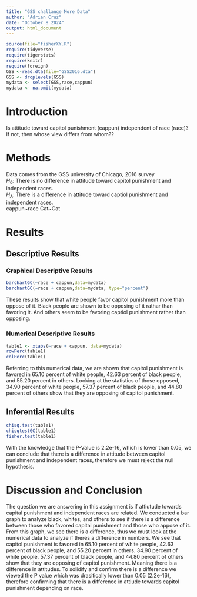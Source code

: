 ```yaml
---
title: "GSS challange More Data"
author: "Adrian Cruz"
date: "October 8 2024"
output: html_document
---
```


```r
source(file="fisherXY.R")
require(tidyverse)
require(tigerstats)
require(knitr)
require(foreign)
GSS <-read.dta(file="GSS2016.dta")
GSS <- droplevels(GSS)
mydata <- select(GSS,race,cappun)
mydata <- na.omit(mydata)
```

# Introduction

<!--In this section you explain what you are trying to show.  Where did the data come from?  What is the research or other question you are trying to answer?.  If you skimp in this section expect to be marked down in your grade. Paint a picture of the project a couple of paragraphs is expected!-->

Is attitude toward capitol punishment (cappun) independent of race (race)?
If not, then whose view differs from whom??

# Methods

<!--Decide on your methods:  use "variable analysis" or other appropriate descriptors.  Make sure to choose at least one graphical method and at least one numerical method. Discuss what data manipulations may be needed for example subsetting or other binning procedures and what sort of graphical displays and inferential tools will be used!-->

Data comes from the GSS university of Chicago, 2016 survey  
$H_0$: There is no difference in attitude toward capitol punishment and independent races.  
$H_A$: There is a difference in attitude toward captiol punishment and independent races.   
cappun~race  Cat~Cat

# Results

<!--Divide this section into two sub-sections:  One for your descriptive  results and one for your inferential results.!-->

## Descriptive Results

### Graphical Descriptive Results

<!--Graphical results here.  Make sure to show your code.  Provide appropriate labels for axes, giving units if possible, and provide a good title for the graph, too.  Use the graphical results to describe the patterns if any that exist in the data as focused toward the research question. Bottom line is to explain the features of the graph that are relevant to conforming or departing to what is expected by your null hypothesis !-->

```r
barchartGC(~race + cappun,data=mydata)
barchartGC(~race + cappun,data=mydata, type="percent")

```

These results show that white people favor capitol punishment more than oppose of it. Black people are shown to be opposing of it rathar than favoring it. And others seem to be favoring captiol punishment rather than opposing.



### Numerical Descriptive Results

<!--Numerical results go here. Use the numerical results to describe the patterns if any that exist in the data as focused toward the research question!-->

```r
table1 <- xtabs(~race + cappun, data=mydata)
rowPerc(table1)
colPerc(table1)
```

Referring to this numerical data, we are shown that capitol punishment is favored in 65.10 percent of white people, 42.63 percent of black people, and 55.20 percent in others. Looking at the statistics of those opposed, 34.90 percent of white people, 57.37 percent of black people, and 44.80 percent of others show that they are opposing of capitol punishment. 




## Inferential Results

<!--State hypothesis clearly.  Make sure your discussion of the inferential test covers all the aspects that the test output produces, such as test statistic, p-value etc.  Make a decision about the null hypothesis, explain the assumptions on which the selected test/procedure was based, and why the chosen procedure satisfys the assumptions and is appropriate to answer the research question!-->

```r
chisq.test(table1)
chisqtestGC(table1)
fisher.test(table1)
```

With the knowledge that the P-Value is 2.2e-16, which is lower than 0.05, we can conclude that there is a difference in attitude between capitol punishment and independent races, therefore we must reject the null hypothesis.



# Discussion and Conclusion
<!--Discussion and conclusion here.  If you found a relationship be sure to consider whether the relationship occurs because one of the variavbles causes the other, or whether they perhasps are related for some other reason.  Watch the chapter 6 videos from the GeorgeTown videos collection.!-->

The question we are answering in this assignment is if attiutude towards capital punishment and independent races are related. We conducted a bar graph to analyze black, whites, and others to see if there is a difference between those who favored capital punishment and those who appose of it. From this graph, we see there is a difference, thus we must look at the numerical data to analyze if theres a difference in numbers. We see that capitol punishment is favored in 65.10 percent of white people, 42.63 percent of black people, and 55.20 percent in others. 34.90 percent of white people, 57.37 percent of black people, and 44.80 percent of others show that they are opposing of capitol punishment. Meaning there is a difference in attitudes. To solidify and confirm there is a difference we viewed the P value which was drasitically lower than 0.05 (2.2e-16), therefore confirming that there is a difference in attiude towards capitol punishment depending on race.

